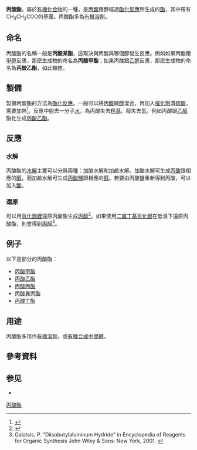 '''丙酸酯'''，屬於[[有機化合物|有機化合物]]的一種，是[[丙酸|丙酸]]跟醇經過[[酯化反應|酯化反應]]所生成的[[酯|酯]]，其中帶有CH<sub>3</sub>CH<sub>2</sub>COO的基團。丙酸酯多為[[有機溶劑|有機溶劑]]。
==命名==
丙酸酯的名稱一般是'''丙酸某酯'''，這取決與丙酸與哪個醇發生反應。例如如果丙酸跟[[甲醇|甲醇]]反應，那麽生成物的命名為'''丙酸甲酯'''；如果丙酸跟[[乙醇|乙醇]]反應，那麽生成物的命名為'''丙酸乙酯'''，如此類推。
==製備==
製備丙酸酯的方法為[[酯化反應|酯化反應]]。一般可以將[[丙酸|丙酸]]跟[[醇|醇]]混合，再加入[[催化劑|催化劑]]濃[[硫酸|硫酸]]，需要加熱<ref>{{cite web |title=国二下自然与生活科技（康軒版） |url=http://www2.hwsh.tc.edu.tw/~optic/p-c-page.files/kb4ch4.pdf |website=有機化合物 |accessdate=2020-10-20 |archive-date=2010-08-27 |archive-url=https://web.archive.org/web/20100827043003/http://www2.hwsh.tc.edu.tw/~optic/p-c-page.files/kb4ch4.pdf |dead-url=no }}</ref>。反應中脫去一分子[[水|水]]，為丙酸失去[[羥基|羥基]]、醇失去氫。例如丙酸跟[[乙醇|乙醇]]酯化生成[[丙酸乙酯|丙酸乙酯]]。
==反應==
===水解===
丙酸酯的[[水解|水解]]主要可以分爲兩種：加酸水解和加鹼水解。加酸水解可生成[[丙酸|丙酸]]跟相應的[[醇|醇]]，而加鹼水解可生成[[丙酸鹽|丙酸鹽]]跟相應的[[醇|醇]]。若要由丙酸鹽重新得到丙酸，可以加入[[酸|酸]]。
===還原===
可以用[[氫化鋁鋰|氫化鋁鋰]]還原丙酸酯生成[[丙醇|丙醇]]<ref>{{cite book |author1=魏榮寳 |author2=阮偉祥 |author3=梁婭 |title=有機化學 |publisher=化學工業出版社 |location=北京 |accessdate=2020-10-20}}</ref>。如果使用[[二異丁基氫化鋁|二異丁基氫化鋁]]在低溫下還原丙酸酯，則會得到[[丙醛|丙醛]]<ref>Galatsis, P. “Diisobutylaluminum Hydride” in Encyclopedia of Reagents for Organic Synthesis John Wiley & Sons: New York, 2001. {{doi|10.1002/047084289X.rd245}}</ref>。

==例子==
以下是部分的丙酸酯：
*[[丙酸甲酯|丙酸甲酯]]
*[[丙酸乙酯|丙酸乙酯]]
*[[丙酸丙酯|丙酸丙酯]]
*[[丙酸異丙酯|丙酸異丙酯]]
*[[丙酸丁酯|丙酸丁酯]]
==用途==
丙酸酯多用作[[有機溶劑|有機溶劑]]，或[[有機合成中間體|有機合成中間體]]。
==參考資料==
{{reflist}}

==参见==
* {{link-vi|丙酸盐|Propionate}}
{{羧酸酯}}

[[Category:丙酸酯|]]